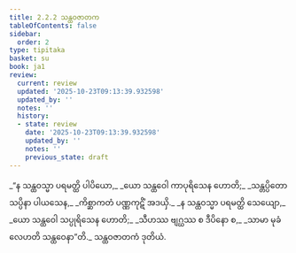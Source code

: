 ```yaml
---
title: 2.2.2 သန္ထဝဇာတက
tableOfContents: false
sidebar:
  order: 2
type: tipitaka
basket: su
book: ja1
review:
  current: review
  updated: '2025-10-23T09:13:39.932598'
  updated_by: ''
  notes: ''
  history:
  - state: review
    date: '2025-10-23T09:13:39.932598'
    updated_by: ''
    notes: ''
    previous_state: draft
---
```



<ReviewStatus review={frontmatter.review} showDetails={true} />

<HypothesisAnnotation frontmatter={frontmatter} />

<DynamicBreadcrumb />

<Division number="23" book="ja1" e="ch" v="22" p="40">

<Paragraph number="377" type="verses" book="ja1">
_“န သန္ထဝသ္မာ ပရမတ္ထိ ပါပိယော,_  
_ယော သန္ထဝေါ ကာပုရိသေန ဟောတိ;_  
_သန္တပ္ပိတော သပ္ပိနာ ပါယသေန,_  
_ကိစ္ဆာကတံ ပဏ္ဏကုဋိံ အဒယှိ._  

</Paragraph>

</Division>
<Division number="24" book="ja1" e="ch" v="22" p="40">

<Paragraph number="378" type="verses" book="ja1">
_န သန္ထဝသ္မာ ပရမတ္ထိ သေယျော,_  
_ယော သန္ထဝေါ သပ္ပုရိသေန ဟောတိ;_  
_သီဟဿ ဗျဂ္ဃဿ စ ဒီပိနော စ,_  
_သာမာ မုခံ လေဟတိ သန္ထဝေနာ”တိ._  


</Paragraph>
</Division>

<Paragraph number="379" type="center" book="ja1">
သန္ထဝဇာတကံ ဒုတိယံ.
</Paragraph>